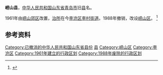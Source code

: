 '''崂山县'''，[[中华人民共和国|中华人民共和国]][[山东省|山东省]][[青岛市|青岛市]]旧[[县|县]]名。

1961年由[[崂山郊区|崂山郊区]]改置，[[治所|治所]]在今[[李沧区|李沧区]][[李村街道|李村街道]]。1988年撤销，改设[[崂山区|崂山区]]。 <ref>{{cite web |author1=青岛市人民政府 |title=附录四 青岛市人民政府关于撤销崂山县设立青岛崂山区的通知 |url=http://qdsq.qingdao.gov.cn/n15752132/n15752817/n18276573/n26207364/151215021018133212.html |accessdate=2021-05-15 |archive-date=2021-05-16 |archive-url=https://web.archive.org/web/20210516080729/http://qdsq.qingdao.gov.cn/n15752132/n15752817/n18276573/n26207364/151215021018133212.html }}</ref>

== 参考资料 ==
<references />

{{青岛小作品}}
{{DEFAULTSORT:L}}
[[Category:已撤消的中华人民共和国山东省县份|Category:已撤消的中华人民共和国山东省县份]]
[[Category:青岛已撤销行政区划|县]]
[[Category:崂山区|Category:崂山区]]
[[Category:李沧区|Category:李沧区]]
[[Category:1961年建立的行政区划|Category:1961年建立的行政区划]]
[[Category:1988年废除的行政区划|Category:1988年废除的行政区划]]